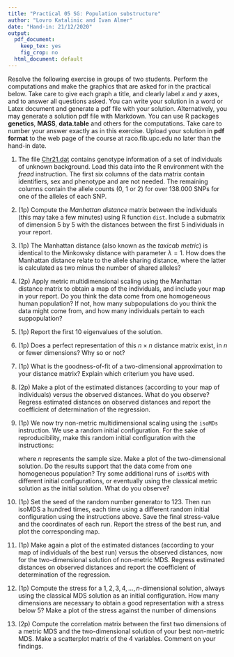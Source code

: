 ```yaml
---
title: "Practical 05 SG: Population substructure"
author: "Lovro Katalinic and Ivan Almer"
date: "Hand-in: 21/12/2020"
output:
  pdf_document: 
    keep_tex: yes
    fig_crop: no
  html_document: default
---
```


Resolve the following exercise in groups of two students. Perform the computations and make the graphics that are asked for in the practical below. Take care to give each graph a title, and clearly label $x$ and $y$ axes, and to answer all questions asked. You can write your solution in a word or Latex document and generate a pdf file with your solution. Alternatively, you may generate a solution pdf file with Markdown. You can use R packages **genetics**, **MASS**, **data.table** and others for the computations. 
Take care to number your answer exactly as in this exercise. Upload your solution in **pdf format** to the web page of the course at raco.fib.upc.edu  no later than the hand-in date.

1. The file [Chr21.dat](http://www-eio.upc.es/~jan/data/bsg/Chr21.dat) contains genotype information of a set of individuals of unknown background. Load this data into the R environment with the *fread* instruction. The first six columns of the data matrix contain identifiers, sex and phenotype and are not needed. The remaining columns contain the allele counts (0, 1 or 2) for over 138.000 SNPs for one of the alleles of each SNP.

2. (1p) Compute the *Manhattan distance* matrix between the individuals (this may take a few minutes) using R function `dist`. Include a submatrix of dimension 5 by 5 with the distances between the first 5 individuals in your report. 

3. (1p) The Manhattan distance (also known as the _taxicab metric_) is identical to the Minkowsky distance with parameter $\lambda = 1$. How does the Manhattan distance relate to the allele sharing distance, where the latter is calculated as two minus the number of shared alleles?  

4. (2p) Apply metric multidimensional scaling using the Manhattan distance matrix to obtain a map of the individuals, and include your map in your report. Do you think the data come from one homogeneous human population? If not, how many subpopulations do you think the data might come from, and how many individuals pertain to each suppopulation?

5. (1p) Report the first 10 eigenvalues of the solution.

6. (1p) Does a perfect representation of this $n \times n$ distance matrix exist, in $n$ or fewer dimensions? Why so or not?

7. (1p) What is the goodness-of-fit of a two-dimensional approximation to your distance matrix? Explain which criterium you have used.

8. (2p) Make a plot of the estimated distances (according to your map of individuals) versus the observed distances. What do you observe? Regress estimated distances on observed distances and report the coefficient of determination of the regression.

9. (1p) We now try non-metric multidimensional scaling using the `isoMDs` instruction. We use a random initial configuration. For the sake of reproducibility, make this random initial configuration with the instructions:
\begin{verbatim}
set.seed(12345)
init <- scale(matrix(runif(2*n),ncol=2),scale=FALSE)
\end{verbatim}
where $n$ represents the sample size. Make a plot of the two-dimensional solution. Do the results support that the data come from one homogeneous population? 
Try some additional runs of `isoMDS` with different initial configurations, or eventually using the classical metric solution as the initial solution. What do you observe? 

10. (1p) Set the seed of the random number generator to 123. Then run isoMDS a hundred times, each time using a different random initial configuration using the instructions above. Save the final stress-value and the coordinates of each run. Report the stress of the best run, and plot the corresponding map. 

11. (1p) Make again a plot of the estimated distances (according to your map of individuals of the best run) versus the observed distances, now for the two-dimensional solution of non-metric MDS. Regress estimated distances on observed distances and report the coefficient of determination of the regression. 
12. (1p) Compute the stress for a $1, 2, 3, 4, \ldots, n$-dimensional solution, always using the classical MDS solution as an initial configuration. How many dimensions
are necessary to obtain a good representation with a stress below 5? Make a plot of the stress against the number of dimensions 

13. (2p) Compute the correlation matrix between the first two dimensions of a metric MDS and the two-dimensional solution of your best non-metric MDS. Make a scatterplot matrix of the 4 variables. Comment on your findings.

